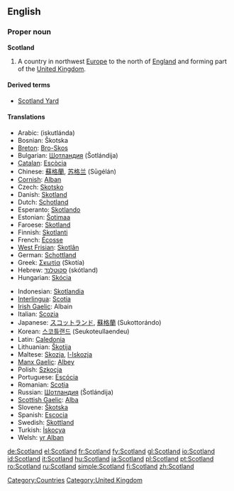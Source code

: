 ==English==
{{wikipedia}}

===Proper noun===
'''Scotland'''

# A country in northwest [[Europe]] to the north of [[England]] and forming part of the [[United Kingdom]].

====Derived terms====
* [[Scotland Yard]]

====Translations====
{{top}}
* Arabic: {{Arab|[[اسكتلندا]]}} (iskutlánda) {{f}}
* Bosnian: Škotska {{f}}
* [[Breton]]: [[Bro-Skos]]
* Bulgarian: [[Шотландия]] (Šotlándija) {{f}}
* [[Catalan]]: [[Escòcia]]
* Chinese: [[蘇格蘭]], [[苏格兰]] (Sūgélán)
* [[Cornish]]: [[Alban]]
* Czech: [[Skotsko]]
* Danish: [[Skotland]]
* Dutch: [[Schotland]]
* Esperanto: [[Skotlando]]
* Estonian: [[Šotimaa]]
* Faroese: [[Skotland]] {{n}}
* Finnish: [[Skotlanti]]
* French: [[Écosse]] {{f}}
* [[West Frisian]]: [[Skotlân]]
* German: [[Schottland]] {{n}}
* Greek: [[Σκωτία]] (Skotía) {{f}}
* Hebrew: [[סקוטלנד]] (skótland) {{m}}
* Hungarian: [[Skócia]]
{{mid}}
* Indonesian: [[Skotlandia]]
* [[Interlingua]]: [[Scotia]]
* [[Irish Gaelic]]: Albain {{f}}
* Italian: [[Scozia]] {{f}}
* Japanese: [[スコットランド]], [[蘇格蘭]] (Sukottorándo)
* Korean: [[스코틀랜드]] (Seukoteullaendeu)
* Latin: [[Caledonia#Latin|Caledonia]] {{f}}
* Lithuanian: [[Škotija]] {{f}}
* Maltese: [[Skozja]], [[l-Iskozja]]
* [[Manx Gaelic]]: [[Albey]]
* Polish: [[Szkocja]] {{f}}
* Portuguese: [[Escócia]] {{f}}
* Romanian: [[Scoţia]] {{f}}
* Russian: [[Шотландия]] (Šotlándija) {{f}}
* [[Scottish Gaelic]]: [[Alba]] {{f}}
* Slovene: [[Škotska]] {{f}}
* Spanish: [[Escocia]] {{f}}
* Swedish: [[Skottland]]
* Turkish: [[İskoçya]]
* Welsh: [[yr Alban]] {{f}}
{{bottom}}

[[Category:Countries]]
[[Category:United Kingdom]]

[[de:Scotland]]
[[el:Scotland]]
[[fr:Scotland]]
[[fy:Scotland]]
[[gl:Scotland]]
[[io:Scotland]]
[[id:Scotland]]
[[it:Scotland]]
[[hu:Scotland]]
[[ja:Scotland]]
[[pl:Scotland]]
[[pt:Scotland]]
[[ro:Scotland]]
[[ru:Scotland]]
[[simple:Scotland]]
[[fi:Scotland]]
[[zh:Scotland]]